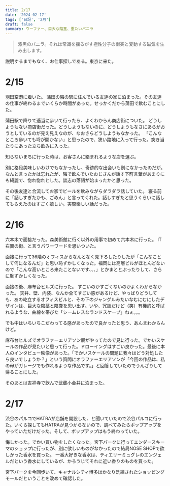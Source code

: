```yaml
---
title: 2/17
date: '2024-02-17'
tags: ['日記', '2月']
draft: false
summary: ウーファー、巨大な陰茎、重たいバニラ
---
```



<blockquote class="p-4 my-4 border-s-4 border-gray-300 bg-gray-50 dark:border-gray-500 dark:bg-gray-800">
<p class=" text-sm not-italic  leading-relaxed text-gray-900 dark:text-white">漆黒のバニラ。それは常識を揺るがす極性分子の衝突と変動する磁気を生み出します。</p>
</blockquote>
説明するまでもなく、お仕事探しである。東京に来た。

# 2/15
羽田空港に着いた。
蒲田の隣の駅に住んでいる友達の家に泊まった。その友達の仕事が終わるまでいくらか時間があった。せっかくだから蒲田で飲むことにした。

蒲田駅で降りて適当に歩いて行ったら、よくわからん商店街についた。
どうしようもない商店街だった。どうしようもないのに、どうしようもなさにあらがおうとしているのが見え見えなのが、なおさらどうしようもなかった。
「こんなところ歩いても埒が開かない」と思ったので、狭い路地に入って行った。突き当たりにあった立ち飲みに入った。

知らないまちに行った時は、お客さんに絡まれるような店を選ぶ。

別に格段美味しいわけでもなかったし、奇跡的な出会いも別になかったのだが。
なんと言ったかは忘れたが、隣で飲んでいたおじさんが話す下町言葉があまりにも綺麗で、惚れ惚れとした。談志の落語が始まったかと思った。

その後友達と合流してお家でビールを飲みながらダラダラ話していた。
寝る前に「話しすぎたかも、ごめん」と言ってくれた。話しすぎたと思うくらいに話してもらえたのはすごく嬉しい。実際楽しい話だった。

# 2/16
六本木で面接だった。森美術館に行く以外の用事で初めて六本木に行った。
IT右翼の街、と言うパワーワードを思いついた。

面接に行って36階のオフィスからなんとなく見下ろしたりしたが「こんなことして何になるんだ」と思い恥ずかしくなった。福岡には高層ビルがほとんどないので「こんな高いところ来たことないです、、、」とかまととぶったりして、さらに恥ずかしくなった。

面接の後、麻布台ヒルズに行った。
すごいのかすごくないのかよくわからなかった。
天井、壁、内装、なんか全てすごい感があるけど、やっぱりどうしても、あの屹立するオフィスビルと、その下のジャングルみたいなむにむにしたデザインは、巨大な陰茎と陰嚢を思い出す。いや、冗談だけど（笑）有機的と呼ばれるような、曲線を帯びた「シームレスなランドスケープ」ねぇ。。。

でも中はいちいちこだわってる感があったので良かったと思う、あんまわからんけど。

麻布台ヒルズでオラファーエリアソン展がやってたので見に行った。でかいスケールの作品が見たいと思って行った。ドローイングはすごい良かった。最後に本人のインタビュー映像があった。「でかいスケールの問題に我々はどう対処したら良いでしょうか？」という質問にオラファーエリアソンが「今回の作品は、私の母がガレージでも作れるような作品です。」と回答していたのでうんざりして帰ることにした。

そのあとは吉祥寺で飲んで武蔵小金井に泊まった。
# 2/17
渋谷のパルコでHATRAが店舗を開設した、と聞いていたので渋谷パルコに行った。いくら探してもHATRAが見つからないので、調べてみたらポップアップをやっていただけだった。そして、ポップアップはもう終わっていた。

悔しかった。でかい買い物をしたくなった。宮下パークに行ってエンダースキーマのショップに行ったが、別に欲しいものがなかったので結局NOSE SHOPで欲しかった香水を買った。
一番大好きな香水は、ティエリーミュグレのエンジェルだという香水にしているが、かろうじてそれに近い香りのものを買った。

宮下パークを今回歩いて、キャナルシティ博多はかなり洗練されたショッピングモールだということを改めて確認した。